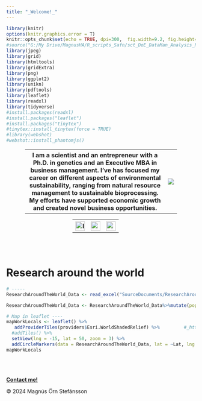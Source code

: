 ```yaml
---
title: "_Welcome!_"
---
```


```r
library(knitr)
options(knitr.graphics.error = T)
knitr::opts_chunk$set(echo = TRUE, dpi=300,  fig.width=9.2, fig.height=6, fig.align="center")
#source("G:/My Drive/MagnusHA/R_scripts_Safn/sct_DoE_DataMan_Analysis_Plots_pakkar.R")
library(jpeg)
library(grid)
library(htmltools)
library(gridExtra)
library(png)
library(ggplot2)
library(unikn)
library(pdftools)
library(leaflet)
library(readxl)
library(tidyverse)
#install.packages(readxl)
#install.packages("leaflet")
#install.packages("tinytex")
#tinytex::install_tinytex(force = TRUE)
#library(webshot)
#webshot::install_phantomjs()
```

 <!-- Table with portrait and txt  -->
<html lang="en">
<head>
    <meta charset="UTF-8">
    <meta name="viewport" content="width=device-width, initial-scale=1.0">
</head>
<body>
    <table style="margin-left: auto; margin-right: auto; width: 80%">
        <tr>
            <th> I am a scientist and an entrepreneur with a Ph.D. in genetics and an Executive MBA in business management. I've has focused my career on different aspects of environmental sustainability, ranging from natural resource management to sustainable bioprocessing. My efforts have supported economic growth and created novel business opportunities.</th>
            <th> <img src="SourceDocuments/mostHeadShot.jpeg">   </th>
        </tr>
    </table>
</body>
</html>

<!-- Table with social media links: -->
<html lang="en">
<head>
    <meta charset="UTF-8">
    <meta name="viewport" content="width=device-width, initial-scale=1.0">
</head>
<body>
    <table style="margin-left: auto; margin-right: auto; width: 30%">
        <tr>
            <th><img src="SourceDocuments/linkedin.png" alt="Image description" style="width:25px;height:25px;" onclick="window.open('https://www.linkedin.com/in/mostinn/','_blank')"></th>
            <th><img src="SourceDocuments/Orcid.png" alt="_" style="width:25px;height:25px;" onclick="window.open('https://orcid.org/my-orcid?orcid=0000-0002-5836-059X','_blank')">
</th>
            <th><img src="SourceDocuments/ResearchGate.png" alt="_" style="width:25px;height:25px;" onclick="window.open('https://www.researchgate.net/profile/Magnus-Stefansson','_blank')"></th>
        </tr>
    </table>
</body>
</html>

<br></br>

<h1>Research around the world</h1>

```r
# -----
ResearchAroundTheWorld_Data <- read_excel("SourceDocuments/ResearchAroundTheWorld-Data.xlsx")

ResearchAroundTheWorld_Data <- ResearchAroundTheWorld_Data%>%mutate(popup_ResearchAroundTheWorld=paste(Place, '</br>', Role, '</br>', '>', Responsibilities))

# Map in leaflet ----
mapWorkLocals <- leaflet() %>% 
   addProviderTiles(providers$Esri.WorldShadedRelief) %>%         #_https://leaflet-extras.github.io/leaflet-providers/preview/
  #addTiles() %>% 
  setView(lng = -15, lat = 50, zoom = 3) %>%
  addCircleMarkers(data = ResearchAroundTheWorld_Data, lat = ~Lat, lng = ~Lon, radius = ~7, popup  = ~popup_ResearchAroundTheWorld, color = "Black")
mapWorkLocals

```


<br></br>
 <!-- Footer: -->
<html lang="en">
<head>
    <meta charset="UTF-8">
    <meta name="viewport" content="width=device-width, initial-scale=1.0">
    <link rel="stylesheet" href="Styles.css">
    <title>My Website</title>
</head>
<body>
    <!-- Your website content goes here -->
    <footer>
          <p><a href="mailto:mostinn@gmail.com"><b>Contact me!</b></a></p>
          <p>© 2024 Magnús Örn Stefánsson</p> 
    </footer>
</body>
</html>


